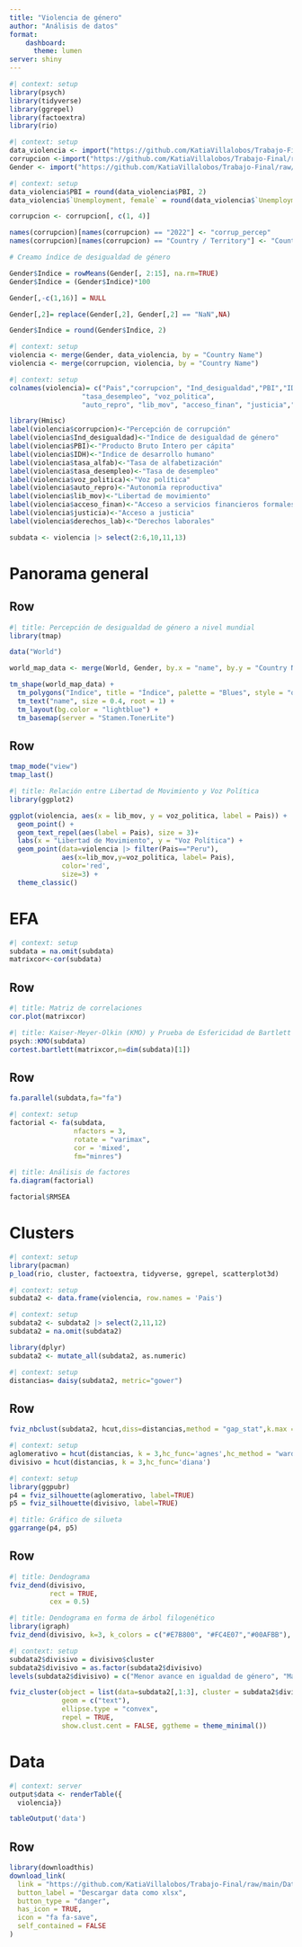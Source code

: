 ---
title: "Violencia de género"
author: "Análisis de datos"
format: 
    dashboard:
      theme: lumen
server: shiny
---
```{r message=FALSE, warning=FALSE}
#| context: setup
library(psych)
library(tidyverse)
library(ggrepel)
library(factoextra)
library(rio)
```

```{r message=FALSE}
#| context: setup
data_violencia <- import("https://github.com/KatiaVillalobos/Trabajo-Final/raw/main/violencia.xlsx")
corrupcion <-import("https://github.com/KatiaVillalobos/Trabajo-Final/raw/main/cpi.csv", header = TRUE)
Gender <- import("https://github.com/KatiaVillalobos/Trabajo-Final/raw/main/P_Data_Extract_From_Gender_Statistics.xlsx")
```

```{r}
#| context: setup
data_violencia$PBI = round(data_violencia$PBI, 2)
data_violencia$`Unemployment, female` = round(data_violencia$`Unemployment, female`, 2)

corrupcion <- corrupcion[, c(1, 4)]

names(corrupcion)[names(corrupcion) == "2022"] <- "corrup_percep"
names(corrupcion)[names(corrupcion) == "Country / Territory"] <- "Country Name"

# Creamo índice de desigualdad de género 

Gender$Indice = rowMeans(Gender[, 2:15], na.rm=TRUE)
Gender$Indice = (Gender$Indice)*100

Gender[,-c(1,16)] = NULL

Gender[,2]= replace(Gender[,2], Gender[,2] == "NaN",NA)

Gender$Indice = round(Gender$Indice, 2)
```

```{r}
#| context: setup
violencia <- merge(Gender, data_violencia, by = "Country Name")
violencia <- merge(corrupcion, violencia, by = "Country Name")
```

```{r}
#| context: setup
colnames(violencia)= c("Pais","corrupcion", "Ind_desigualdad","PBI","IDH", "tasa_alfab",
                  "tasa_desempleo", "voz_politica",
                  "auto_repro", "lib_mov", "acceso_finan", "justicia","derechos_lab")

library(Hmisc)
label(violencia$corrupcion)<-"Percepción de corrupción"
label(violencia$Ind_desigualdad)<-"Indice de desigualdad de género"
label(violencia$PBI)<-"Producto Bruto Intero per cápita"
label(violencia$IDH)<-"Indice de desarrollo humano"
label(violencia$tasa_alfab)<-"Tasa de alfabetización"
label(violencia$tasa_desempleo)<-"Tasa de desempleo"
label(violencia$voz_politica)<-"Voz política"
label(violencia$auto_repro)<-"Autonomía reproductiva"
label(violencia$lib_mov)<-"Libertad de movimiento"
label(violencia$acceso_finan)<-"Acceso a servicios financieros formales"
label(violencia$justicia)<-"Acceso a justicia"
label(violencia$derechos_lab)<-"Derechos laborales"

subdata <- violencia |> select(2:6,10,11,13)
```

# Panorama general

## Row {height=60%}

```{r message=FALSE}
#| title: Percepción de desigualdad de género a nivel mundial
library(tmap)

data("World")

world_map_data <- merge(World, Gender, by.x = "name", by.y = "Country Name", all.x = TRUE)

tm_shape(world_map_data) +
  tm_polygons("Indice", title = "Índice", palette = "Blues", style = "quantile") +
  tm_text("name", size = 0.4, root = 1) +
  tm_layout(bg.color = "lightblue") +
  tm_basemap(server = "Stamen.TonerLite")

```

## Row {height=40%}
```{r}
tmap_mode("view")  
tmap_last()
```

```{r warning=FALSE}
#| title: Relación entre Libertad de Movimiento y Voz Política
library(ggplot2)

ggplot(violencia, aes(x = lib_mov, y = voz_politica, label = Pais)) +
  geom_point() +
  geom_text_repel(aes(label = Pais), size = 3)+
  labs(x = "Libertad de Movimiento", y = "Voz Política") +
  geom_point(data=violencia |> filter(Pais=="Peru"), 
             aes(x=lib_mov,y=voz_politica, label= Pais), 
             color='red',
             size=3) +
  theme_classic()
```


# EFA

```{r}
#| context: setup
subdata = na.omit(subdata) 
matrixcor<-cor(subdata)
```

## Row {height=50%}
```{r}
#| title: Matriz de correlaciones
cor.plot(matrixcor)
```

```{r}
#| title: Kaiser-Meyer-Olkin (KMO) y Prueba de Esfericidad de Bartlett
psych::KMO(subdata)
cortest.bartlett(matrixcor,n=dim(subdata)[1])
```

## Row {height=50%}
```{r}
fa.parallel(subdata,fa="fa") 
```

```{r}
#| context: setup
factorial <- fa(subdata,
                nfactors = 3, 
                rotate = "varimax", 
                cor = 'mixed',
                fm="minres") 
```

```{r}
#| title: Análisis de factores
fa.diagram(factorial)
```

```{r}
factorial$RMSEA
```

# Clusters

```{r}
#| context: setup
library(pacman) 
p_load(rio, cluster, factoextra, tidyverse, ggrepel, scatterplot3d) 
```

```{r}
#| context: setup
subdata2 <- data.frame(violencia, row.names = 'Pais')
```

```{r}
#| context: setup
subdata2 <- subdata2 |> select(2,11,12)
subdata2 = na.omit(subdata2) 

library(dplyr)
subdata2 <- mutate_all(subdata2, as.numeric)
```


```{r}
#| context: setup
distancias= daisy(subdata2, metric="gower")
```

## Row {height=50%}
```{r}
fviz_nbclust(subdata2, hcut,diss=distancias,method = "gap_stat",k.max = 10,verbose = F)
```

```{r}
#| context: setup
aglomerativo = hcut(distancias, k = 3,hc_func='agnes',hc_method = "ward.D") 
divisivo = hcut(distancias, k = 3,hc_func='diana')
```

```{r message=FALSE, warning=FALSE}
#| context: setup
library(ggpubr)
p4 = fviz_silhouette(aglomerativo, label=TRUE)
p5 = fviz_silhouette(divisivo, label=TRUE)
```

```{r message=FALSE, warning=FALSE}
#| title: Gráfico de silueta
ggarrange(p4, p5)
```

## Row {height=50%}
```{r}
#| title: Dendograma
fviz_dend(divisivo, 
          rect = TRUE, 
          cex = 0.5)
```

```{r}
#| title: Dendograma en forma de árbol filogenético
library(igraph)
fviz_dend(divisivo, k=3, k_colors = c("#E7B800", "#FC4E07","#00AFBB"), type = "phylogenic", repel = TRUE)
```

```{r}
#| context: setup
subdata2$divisivo = divisivo$cluster
subdata2$divisivo = as.factor(subdata2$divisivo)
levels(subdata2$divisivo) = c("Menor avance en igualdad de género", "Mayor avance en igualdad de género", "Avance medio en igualdad de género")
```

```{r}
fviz_cluster(object = list(data=subdata2[,1:3], cluster = subdata2$divisivo),
             geom = c("text"), 
             ellipse.type = "convex", 
             repel = TRUE, 
             show.clust.cent = FALSE, ggtheme = theme_minimal())
```

# Data

```{r}
#| context: server
output$data <- renderTable({
  violencia})
```

```{r}
tableOutput('data')
```

## Row {height=10%}
```{r}
library(downloadthis)
download_link(
  link = "https://github.com/KatiaVillalobos/Trabajo-Final/raw/main/Data_violencia_genero.xlsx",
  button_label = "Descargar data como xlsx",
  button_type = "danger",
  has_icon = TRUE,
  icon = "fa fa-save",
  self_contained = FALSE
)
```
